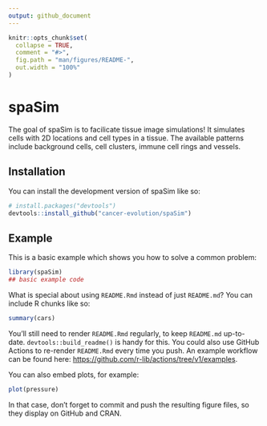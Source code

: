 ```yaml
---
output: github_document
---
```


<!-- README.md is generated from README.Rmd. Please edit that file -->

```r
knitr::opts_chunk$set(
  collapse = TRUE,
  comment = "#>",
  fig.path = "man/figures/README-",
  out.width = "100%"
)
```

# spaSim

<!-- badges: start -->
<!-- badges: end -->

The goal of spaSim is to facilicate tissue image simulations! It simulates cells
with 2D locations and cell types in a tissue. The available patterns include 
background cells, cell clusters, immune cell rings and vessels.

## Installation

You can install the development version of spaSim like so:

``` r
# install.packages("devtools")
devtools::install_github("cancer-evolution/spaSim")
```

## Example

This is a basic example which shows you how to solve a common problem:

```r
library(spaSim)
## basic example code
```

What is special about using `README.Rmd` instead of just `README.md`? You can include R chunks like so:

```r
summary(cars)
```

You'll still need to render `README.Rmd` regularly, to keep `README.md` up-to-date. `devtools::build_readme()` is handy for this. You could also use GitHub Actions to re-render `README.Rmd` every time you push. An example workflow can be found here: <https://github.com/r-lib/actions/tree/v1/examples>.

You can also embed plots, for example:

```r
plot(pressure)
```

In that case, don't forget to commit and push the resulting figure files, so they display on GitHub and CRAN.
